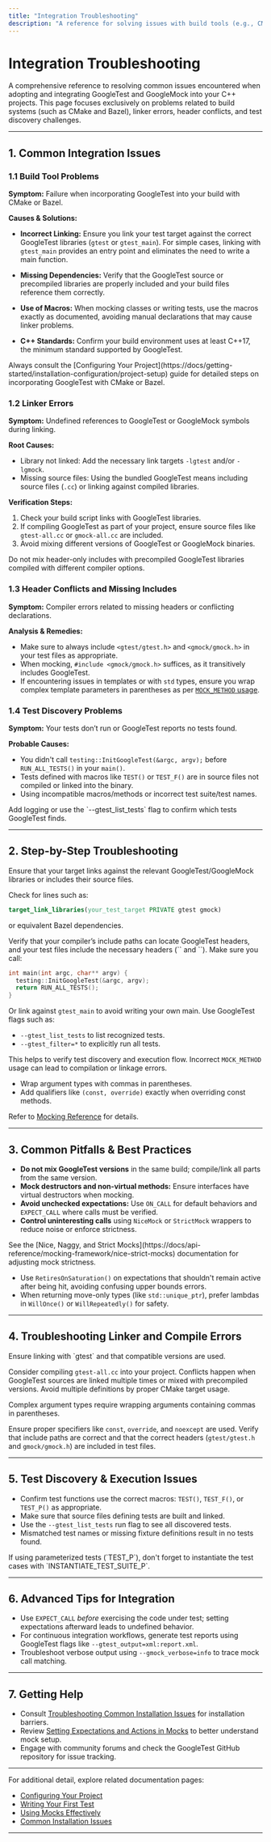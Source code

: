 ```yaml
---
title: "Integration Troubleshooting"
description: "A reference for solving issues with build tools (e.g., CMake, Bazel), linker errors, header conflicts, and test discovery problems when adopting GoogleTest/GoogleMock into your project."
---
```


# Integration Troubleshooting

A comprehensive reference to resolving common issues encountered when adopting and integrating GoogleTest and GoogleMock into your C++ projects. This page focuses exclusively on problems related to build systems (such as CMake and Bazel), linker errors, header conflicts, and test discovery challenges.

---

## 1. Common Integration Issues

### 1.1 Build Tool Problems

**Symptom:** Failure when incorporating GoogleTest into your build with CMake or Bazel.

**Causes & Solutions:**

- **Incorrect Linking:** Ensure you link your test target against the correct GoogleTest libraries (`gtest` or `gtest_main`). For simple cases, linking with `gtest_main` provides an entry point and eliminates the need to write a main function.

- **Missing Dependencies:** Verify that the GoogleTest source or precompiled libraries are properly included and your build files reference them correctly.

- **Use of Macros:** When mocking classes or writing tests, use the macros exactly as documented, avoiding manual declarations that may cause linker problems.

- **C++ Standards:** Confirm your build environment uses at least C++17, the minimum standard supported by GoogleTest.

<Tip>
Always consult the [Configuring Your Project](https://docs/getting-started/installation-configuration/project-setup) guide for detailed steps on incorporating GoogleTest with CMake or Bazel.
</Tip>

### 1.2 Linker Errors

**Symptom:** Undefined references to GoogleTest or GoogleMock symbols during linking.

**Root Causes:**

- Library not linked: Add the necessary link targets `-lgtest` and/or `-lgmock`.
- Missing source files: Using the bundled GoogleTest means including source files (`.cc`) or linking against compiled libraries.

**Verification Steps:**

1. Check your build script links with GoogleTest libraries.
2. If compiling GoogleTest as part of your project, ensure source files like `gtest-all.cc` or `gmock-all.cc` are included.
3. Avoid mixing different versions of GoogleTest or GoogleMock binaries.

<Warning>
Do not mix header-only includes with precompiled GoogleTest libraries compiled with different compiler options.
</Warning>

### 1.3 Header Conflicts and Missing Includes

**Symptom:** Compiler errors related to missing headers or conflicting declarations.

**Analysis & Remedies:**

- Make sure to always include `<gtest/gtest.h>` and `<gmock/gmock.h>` in your test files as appropriate.
- When mocking, `#include <gmock/gmock.h>` suffices, as it transitively includes GoogleTest.
- If encountering issues in templates or with `std` types, ensure you wrap complex template parameters in parentheses as per [`MOCK_METHOD` usage](https://docs/reference/mocking-framework/defining-mocks).

### 1.4 Test Discovery Problems

**Symptom:** Your tests don’t run or GoogleTest reports no tests found.

**Probable Causes:**

- You didn't call `testing::InitGoogleTest(&argc, argv);` before `RUN_ALL_TESTS()` in your `main()`.
- Tests defined with macros like `TEST()` or `TEST_F()` are in source files not compiled or linked into the binary.
- Using incompatible macros/methods or incorrect test suite/test names.

<Tip>
Add logging or use the `--gtest_list_tests` flag to confirm which tests GoogleTest finds.
</Tip>

---

## 2. Step-by-Step Troubleshooting

<Steps>
<Step title="Verify Build Linkage">
Ensure that your target links against the relevant GoogleTest/GoogleMock libraries or includes their source files.

Check for lines such as:

```cmake
target_link_libraries(your_test_target PRIVATE gtest gmock)
```

or equivalent Bazel dependencies.

</Step>
<Step title="Confirm Include Paths">
Verify that your compiler’s include paths can locate GoogleTest headers, and your test files include the necessary headers (`<gtest/gtest.h>` and `<gmock/gmock.h>`).
</Step>
<Step title="Check `main()` and Test Initialization">
Make sure you call:

```cpp
int main(int argc, char** argv) {
  testing::InitGoogleTest(&argc, argv);
  return RUN_ALL_TESTS();
}
```

Or link against `gtest_main` to avoid writing your own main.
</Step>
<Step title="Run with Debug Flags">
Use GoogleTest flags such as:

- `--gtest_list_tests` to list recognized tests.
- `--gtest_filter=*` to explicitly run all tests.

This helps to verify test discovery and execution flow.
</Step>
<Step title="Check Mock Class Definitions and Qualifiers">
Incorrect `MOCK_METHOD` usage can lead to compilation or linkage errors.

- Wrap argument types with commas in parentheses.
- Add qualifiers like `(const, override)` exactly when overriding const methods.

Refer to [Mocking Reference](https://docs/reference/mocking-framework/defining-mocks) for details.
</Step>
</Steps>

---

## 3. Common Pitfalls & Best Practices

- **Do not mix GoogleTest versions** in the same build; compile/link all parts from the same version.
- **Mock destructors and non-virtual methods:** Ensure interfaces have virtual destructors when mocking.
- **Avoid unchecked expectations:** Use `ON_CALL` for default behaviors and `EXPECT_CALL` where calls must be verified.
- **Control uninteresting calls** using `NiceMock` or `StrictMock` wrappers to reduce noise or enforce strictness.

<Note>
See the [Nice, Naggy, and Strict Mocks](https://docs/api-reference/mocking-framework/nice-strict-mocks) documentation for adjusting mock strictness.
</Note>

- Use `RetiresOnSaturation()` on expectations that shouldn't remain active after being hit, avoiding confusing upper bounds errors.
- When returning move-only types (like `std::unique_ptr`), prefer lambdas in `WillOnce()` or `WillRepeatedly()` for safety.

---

## 4. Troubleshooting Linker and Compile Errors

<AccordionGroup title="Linker Errors">
<Accordion title="Undefined reference to gtest symbols">
  Ensure linking with `gtest` and that compatible versions are used.

  Consider compiling `gtest-all.cc` into your project.
</Accordion>
<Accordion title="Conflicting symbols or multiply defined symbols">
  Conflicts happen when GoogleTest sources are linked multiple times or mixed with precompiled versions.
  Avoid multiple definitions by proper CMake target usage.
</Accordion>
</AccordionGroup>

<AccordionGroup title="Compilation Issues">
<Accordion title="Template or Macro Usage Errors with MOCK_METHOD">
  Complex argument types require wrapping arguments containing commas in parentheses.

  Ensure proper specifiers like `const`, `override`, and `noexcept` are used.
</Accordion>
<Accordion title="Missing Headers or Include Errors">
  Verify that include paths are correct and that the correct headers (`gtest/gtest.h` and `gmock/gmock.h`) are included in test files.
</Accordion>
</AccordionGroup>

---

## 5. Test Discovery & Execution Issues

- Confirm test functions use the correct macros: `TEST()`, `TEST_F()`, or `TEST_P()` as appropriate.
- Make sure that source files defining tests are built and linked.
- Use the `--gtest_list_tests` run flag to see all discovered tests.
- Mismatched test names or missing fixture definitions result in no tests found.

<Tip>
If using parameterized tests (`TEST_P`), don't forget to instantiate the test cases with `INSTANTIATE_TEST_SUITE_P`.
</Tip>

---

## 6. Advanced Tips for Integration

- Use `EXPECT_CALL` *before* exercising the code under test; setting expectations afterward leads to undefined behavior.
- For continuous integration workflows, generate test reports using GoogleTest flags like `--gtest_output=xml:report.xml`.
- Troubleshoot verbose output using `--gmock_verbose=info` to trace mock call matching.

---

## 7. Getting Help

- Consult [Troubleshooting Common Installation Issues](https://docs/getting-started/first-test-run-validation/troubleshooting-common-issues) for installation barriers.
- Review [Setting Expectations and Actions in Mocks](https://docs/api-reference/mocking-framework/expectations-actions) to better understand mock setup.
- Engage with community forums and check the GoogleTest GitHub repository for issue tracking.

---

For additional detail, explore related documentation pages:

- [Configuring Your Project](https://docs/getting-started/installation-configuration/project-setup)
- [Writing Your First Test](https://docs/getting-started/first-test-run-validation/write-first-test)
- [Using Mocks Effectively](https://docs/guides/advanced-and-mocking-guides/using-mocks-effectively)
- [Common Installation Issues](https://docs/getting-started/first-test-run-validation/troubleshooting-common-issues)

---